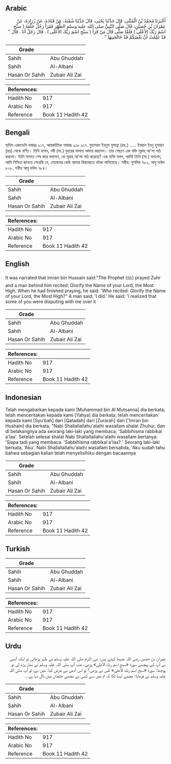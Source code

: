 ## Arabic


<div dir="rtl" lang="ar" style={{fontSize:'larger',backgroundColor:'#f8f9fa',padding:20}}>
أَخْبَرَنَا مُحَمَّدُ بْنُ الْمُثَنَّى، قَالَ حَدَّثَنَا يَحْيَى، قَالَ حَدَّثَنَا شُعْبَةُ، عَنْ قَتَادَةَ، عَنْ زُرَارَةَ، عَنْ عِمْرَانَ بْنِ حُصَيْنٍ، قَالَ صَلَّى النَّبِيُّ صلى الله عليه وسلم الظُّهْرَ فَقَرَأَ رَجُلٌ خَلْفَهُ ‏(‏ سَبِّحِ اسْمَ رَبِّكَ الأَعْلَى ‏)‏ فَلَمَّا صَلَّى قَالَ مَنْ قَرَأَ ‏(‏ سَبِّحِ اسْمَ رَبِّكَ الأَعْلَى ‏)‏ ‏.‏ قَالَ رَجُلٌ أَنَا ‏.‏ قَالَ ‏"‏ قَدْ عَلِمْتُ أَنَّ بَعْضَكُمْ قَدْ خَالَجَنِيهَا ‏"‏ ‏.‏
</div>
<div style={{backgroundColor:'#f8f9fa',padding:20, marginBottom: 10}}><table> <thead> <tr> <th>Grade</th> <th></th> </tr> </thead> <tbody> <tr><td>Sahih</td><td>Abu Ghuddah</td></tr><tr><td>Sahih</td><td>Al-Albani</td></tr><tr><td>Hasan Or Sahih</td><td>Zubair Ali Zai</td></tr></tbody></table><table> <thead> <tr> <th>References:</th> <th></th> </tr> </thead> <tbody><tr><td>Hadith No</td><td>917</td></tr><tr><td>Arabic No</td><td>917</td></tr><tr><td>Reference</td><td>Book 11 Hadith 42</td></tr></tbody></table></div>

## Bengali


<div dir="ltr" lang="bn" style={{fontSize:'larger',backgroundColor:'#f8f9fa',padding:20}}>
হাদিস একাডেমি নাম্বারঃ ৯১৭, আন্তর্জাতিক নাম্বারঃ ৯১৮ ৯১৭. মুহাম্মাদ ইবনুল মুসান্না (রহ.) ..... ইমরান ইবনু হুসায়ন (রাঃ) থেকে বর্ণিত। তিনি বলেন, নবী (সা.) যুহরের সালাত আদায় করলেন। তার পেছনে এক বক্তি সূরাহ্ আ'লা পাঠ করলো। তিনি সালাত শেষ করে বললেন, কে সূরাহ্ আ'লা পাঠ করেছে? এক ব্যক্তি বলল, আমি! তিনি (সা.) বললেন, আমি নিশ্চিত জানতে পেরেছি যে, তোমাদের কেউ আমার কিরাআতে খটকা লাগিয়েছে। সহীহ: মুসলিম ৭৮২, আবু দাউদ ৮২৮, সহীহ আবু দাউদ ৭৮৪।
</div>
<div style={{backgroundColor:'#f8f9fa',padding:20, marginBottom: 10}}><table> <thead> <tr> <th>Grade</th> <th></th> </tr> </thead> <tbody> <tr><td>Sahih</td><td>Abu Ghuddah</td></tr><tr><td>Sahih</td><td>Al-Albani</td></tr><tr><td>Hasan Or Sahih</td><td>Zubair Ali Zai</td></tr></tbody></table><table> <thead> <tr> <th>References:</th> <th></th> </tr> </thead> <tbody><tr><td>Hadith No</td><td>917</td></tr><tr><td>Arabic No</td><td>917</td></tr><tr><td>Reference</td><td>Book 11 Hadith 42</td></tr></tbody></table></div>

## English


<div dir="ltr" lang="en" style={{fontSize:'larger',backgroundColor:'#f8f9fa',padding:20}}>
It was narrated that Imran bin Hussain said:"The Prophet (ﷺ) prayed Zuhr and a man behind him recited: Glorify the Name of your Lord, the Most High. When he had finished praying, he said: 'Who recited: Glorify the Name of your Lord, the Most High?" A man said: 'I did.' He said: 'I realized that some of you were disputing with me over it
</div>
<div style={{backgroundColor:'#f8f9fa',padding:20, marginBottom: 10}}><table> <thead> <tr> <th>Grade</th> <th></th> </tr> </thead> <tbody> <tr><td>Sahih</td><td>Abu Ghuddah</td></tr><tr><td>Sahih</td><td>Al-Albani</td></tr><tr><td>Hasan Or Sahih</td><td>Zubair Ali Zai</td></tr></tbody></table><table> <thead> <tr> <th>References:</th> <th></th> </tr> </thead> <tbody><tr><td>Hadith No</td><td>917</td></tr><tr><td>Arabic No</td><td>917</td></tr><tr><td>Reference</td><td>Book 11 Hadith 42</td></tr></tbody></table></div>

## Indonesian


<div dir="ltr" lang="id" style={{fontSize:'larger',backgroundColor:'#f8f9fa',padding:20}}>
Telah mengabarkan kepada kami [Muhammad bin Al Mutsanna] dia berkata; telah menceritakan kepada kami [Yahya] dia berkata; telah menceritakan kepada kami [Syu'bah] dari [Qatadah] dari [Zurarah] dari ['Imran bin Hushain] dia berkata; "Nabi Shallallallahu'alaihi wasallam shalat Zhuhur, dan di belakangnya ada seorang laki-laki yang membaca; 'Sabbihisma rabbikal a'laa'. Setelah selesai shalat Nabi Shallallallahu'alaihi wasallam bertanya: 'Siapa tadi yang membaca. 'Sabbihisma rabbikal a'laa? ' Seorang laki-laki berkata, 'Aku'. Nabi Shallallallahu'alaihi wasallam bersabda, 'Aku sudah tahu bahwa sebagian kalian telah menyelisihiku dengan bacaannya
</div>
<div style={{backgroundColor:'#f8f9fa',padding:20, marginBottom: 10}}><table> <thead> <tr> <th>Grade</th> <th></th> </tr> </thead> <tbody> <tr><td>Sahih</td><td>Abu Ghuddah</td></tr><tr><td>Sahih</td><td>Al-Albani</td></tr><tr><td>Hasan Or Sahih</td><td>Zubair Ali Zai</td></tr></tbody></table><table> <thead> <tr> <th>References:</th> <th></th> </tr> </thead> <tbody><tr><td>Hadith No</td><td>917</td></tr><tr><td>Arabic No</td><td>917</td></tr><tr><td>Reference</td><td>Book 11 Hadith 42</td></tr></tbody></table></div>

## Turkish


<div dir="ltr" lang="tr" style={{fontSize:'larger',backgroundColor:'#f8f9fa',padding:20}}>

</div>
<div style={{backgroundColor:'#f8f9fa',padding:20, marginBottom: 10}}><table> <thead> <tr> <th>Grade</th> <th></th> </tr> </thead> <tbody> <tr><td>Sahih</td><td>Abu Ghuddah</td></tr><tr><td>Sahih</td><td>Al-Albani</td></tr><tr><td>Hasan Or Sahih</td><td>Zubair Ali Zai</td></tr></tbody></table><table> <thead> <tr> <th>References:</th> <th></th> </tr> </thead> <tbody><tr><td>Hadith No</td><td>917</td></tr><tr><td>Arabic No</td><td>917</td></tr><tr><td>Reference</td><td>Book 11 Hadith 42</td></tr></tbody></table></div>

## Urdu


<div dir="rtl" lang="ur" style={{fontSize:'larger',backgroundColor:'#f8f9fa',padding:20}}>
عمران بن حصین رضی اللہ عنہما کہتے ہیں: نبی اکرم صلی اللہ علیہ وسلم نے ظہر پڑھائی تو ایک آدمی نے آپ کے پیچھے سورۃ «سبح اسم ربك الأعلى» پڑھی، جب آپ صلی اللہ علیہ وسلم نے نماز پڑھ لی تو پوچھا: سورۃ «سبح اسم ربك الأعلى» کس نے پڑھی؟ تو اس آدمی نے عرض کیا: میں نے، تو آپ صلی اللہ علیہ وسلم نے فرمایا: مجھے ایسا لگا کہ تم میں سے کسی نے مجھے خلجان میں ڈال دیا ہے ۔
</div>
<div style={{backgroundColor:'#f8f9fa',padding:20, marginBottom: 10}}><table> <thead> <tr> <th>Grade</th> <th></th> </tr> </thead> <tbody> <tr><td>Sahih</td><td>Abu Ghuddah</td></tr><tr><td>Sahih</td><td>Al-Albani</td></tr><tr><td>Hasan Or Sahih</td><td>Zubair Ali Zai</td></tr></tbody></table><table> <thead> <tr> <th>References:</th> <th></th> </tr> </thead> <tbody><tr><td>Hadith No</td><td>917</td></tr><tr><td>Arabic No</td><td>917</td></tr><tr><td>Reference</td><td>Book 11 Hadith 42</td></tr></tbody></table></div>